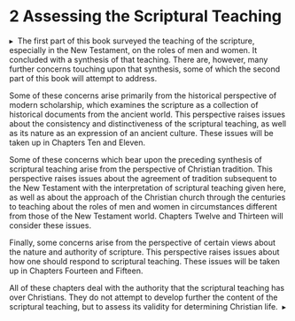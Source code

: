 # [2]{.HEADS---SUBHEADS_Part-Number} Assess&#173;ing the Scrip&#173;tural Teach&#173;ing {-}

<a id="_idParaDest-45"></a><a id="_idTextAnchor419"></a>
<p class="BODY-STYLES_Part-Opening"><span>▸&#160;&#160;</span><span class="Opening-Drop-Words"><span class="No-Ligatures">Th</span>e first part of this book</span> surveyed the teaching of the scripture, especially in the New Testament, on the roles of men and women. It concluded with a synthesis of that teaching. <span class="No-Ligatures">Th</span>ere are, however, many further concerns touching upon that synthesis, some of which the second part of this book will attempt to address.</p>
<p class="BODY-STYLES_Body">Some of these concerns arise primarily from the historical perspective of modern scholarship, which examines the scripture as a collection of historical documents from the ancient world. <span class="No-Ligatures">Th</span>is perspective raises issues about the consistency and distinctiveness of the scriptural teaching, as well as its nature as an expression of an ancient culture. <span class="No-Ligatures">Th</span>ese issues will be taken up in Chapters Ten and Eleven.</p>
<p class="BODY-STYLES_Body">Some of these concerns which bear upon the preceding synthesis of scriptural teaching arise from the perspective of Christian tradition. <span class="No-Ligatures">Th</span>is perspective raises issues about the agreement of tradition subsequent to the New Testament with the interpretation of scriptural teaching given here, as well as about the approach of the Christian church through the centuries to teaching about the roles of men and women in circumstances different from those of the New Testament world. Chapters Twelve and <span class="No-Ligatures">Th</span>irteen will consider these issues.</p>
<p class="BODY-STYLES_Body">Finally, some concerns arise from the perspective of certain views about the nature and authority of scripture. <span class="No-Ligatures">Th</span>is perspective raises issues about how one should respond to scriptural teaching. <span class="No-Ligatures">Th</span>ese issues will be taken up in Chapters Fourteen and Fifteen.</p>
<p class="BODY-STYLES_Body">All of these chapters deal with the authority that the scriptural teaching has over Christians. <span class="No-Ligatures">Th</span>ey do not attempt to develop further the content of the scriptural teaching, but to assess its validity for determining Christian life.&#160;&#160;▸</p>
